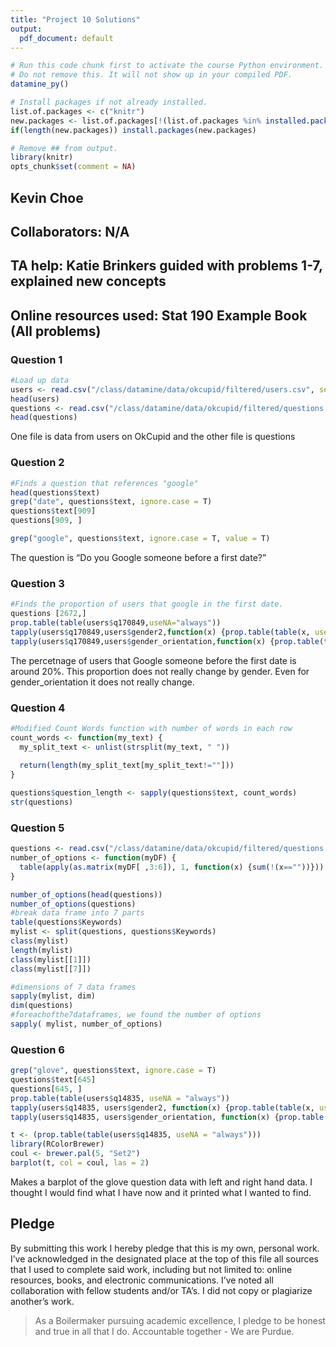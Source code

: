 ```yaml
---
title: "Project 10 Solutions"
output:
  pdf_document: default
---
```


```r
# Run this code chunk first to activate the course Python environment.
# Do not remove this. It will not show up in your compiled PDF.
datamine_py()

# Install packages if not already installed.
list.of.packages <- c("knitr")
new.packages <- list.of.packages[!(list.of.packages %in% installed.packages()[,"Package"])]
if(length(new.packages)) install.packages(new.packages)

# Remove ## from output.
library(knitr)
opts_chunk$set(comment = NA)
```

## Kevin Choe

## Collaborators: N/A
## TA help: Katie Brinkers guided with problems 1-7, explained new concepts
## Online resources used: Stat 190 Example Book (All problems)

### Question 1

```r
#Load up data
users <- read.csv("/class/datamine/data/okcupid/filtered/users.csv", sep = ",")
head(users)
questions <- read.csv("/class/datamine/data/okcupid/filtered/questions.csv", sep = ";")
head(questions)
```
One file is data from users on OkCupid and the other file is questions    

### Question 2

```r
#Finds a question that references "google"
head(questions$text)
grep("date", questions$text, ignore.case = T)
questions$text[909]
questions[909, ]

grep("google", questions$text, ignore.case = T, value = T)
```
The question is "Do you Google someone before a first date?"

### Question 3

```r
#Finds the proportion of users that google in the first date.
questions [2672,]
prop.table(table(users$q170849,useNA="always"))
tapply(users$q170849,users$gender2,function(x) {prop.table(table(x, useNA="always"))})
tapply(users$q170849,users$gender_orientation,function(x) {prop.table(table(x, useNA="always"))})
```
The percetnage of users that Google someone before the first date is around 20%. This proportion does not really change by gender. Even for gender_orientation it does not really change.

### Question 4

```r
#Modified Count Words function with number of words in each row
count_words <- function(my_text) {
  my_split_text <- unlist(strsplit(my_text, " "))
  
  return(length(my_split_text[my_split_text!=""]))
}

questions$question_length <- sapply(questions$text, count_words)
str(questions)
```

### Question 5

```r
questions <- read.csv("/class/datamine/data/okcupid/filtered/questions.csv", sep=";")
number_of_options <- function(myDF) {
  table(apply(as.matrix(myDF[ ,3:6]), 1, function(x) {sum(!(x==""))}))
}                      

number_of_options(head(questions))
number_of_options(questions)
#break data frame into 7 parts
table(questions$Keywords)
mylist <- split(questions, questions$Keywords)
class(mylist)
length(mylist)
class(mylist[[1]])
class(mylist[[7]])

#dimensions of 7 data frames
sapply(mylist, dim)
dim(questions)
#foreachofthe7dataframes, we found the number of options
sapply( mylist, number_of_options)
```

### Question 6

```r
grep("glove", questions$text, ignore.case = T)
questions$text[645]
questions[645, ]
prop.table(table(users$q14835, useNA = "always"))
tapply(users$q14835, users$gender2, function(x) {prop.table(table(x, useNA = "always"))})
tapply(users$q14835, users$gender_orientation, function(x) {prop.table(table(x, useNA = "always"))})

t <- (prop.table(table(users$q14835, useNA = "always")))
library(RColorBrewer)
coul <- brewer.pal(5, "Set2")
barplot(t, col = coul, las = 2)
```
Makes a barplot of the glove question data with left and right hand data. I thought I would find what I have now and it printed what I wanted to find.

## Pledge

By submitting this work I hereby pledge that this is my own, personal work. I've acknowledged in the designated place at the top of this file all sources that I used to complete said work, including but not limited to: online resources, books, and electronic communications. I've noted all collaboration with fellow students and/or TA's. I did not copy or plagiarize another's work.

> As a Boilermaker pursuing academic excellence, I pledge to be honest and true in all that I do. Accountable together - We are Purdue.
